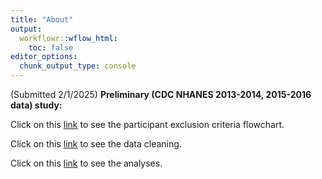 ```yaml
---
title: "About"
output:
  workflowr::wflow_html:
    toc: false
editor_options:
  chunk_output_type: console
---
```


(Submitted 2/1/2025) **Preliminary (CDC NHANES 2013-2014, 2015-2016 data) study:**

Click on this [link]() to see the participant exclusion criteria flowchart.

Click on this [link](nhanes_exclusion_cleaning.html) to see the data cleaning.

Click on this [link]() to see the analyses.
